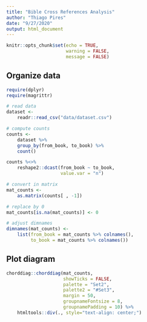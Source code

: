 ```yaml
---
title: "Bible Cross References Analysis"
author: "Thiago Pires"
date: "9/27/2020"
output: html_document
---
```


```r

knitr::opts_chunk$set(echo = TRUE,
                      warning = FALSE,
                      message = FALSE)

```

## Organize data

```r

require(dplyr)
require(magrittr)

# read data
dataset <- 
    readr::read_csv("data/dataset.csv")

# compute counts
counts <- 
    dataset %>% 
    group_by(from_book, to_book) %>% 
    count()

counts %<>% 
    reshape2::dcast(from_book ~ to_book,
                    value.var = "n")

# convert in matrix
mat_counts <-
    as.matrix(counts[ , -1])

# replace by 0
mat_counts[is.na(mat_counts)] <- 0 

# adjust dimnames
dimnames(mat_counts) <- 
    list(from_book = mat_counts %>% colnames(),
         to_book = mat_counts %>% colnames())

```

## Plot diagram 

```r

chorddiag::chorddiag(mat_counts, 
                     showTicks = FALSE,
                     palette = "Set2", 
                     palette2 = "#Set3", 
                     margin = 50,
                     groupnameFontsize = 8,
                     groupnamePadding = 10) %>% 
    htmltools::div(., style="text-align: center;")

```

